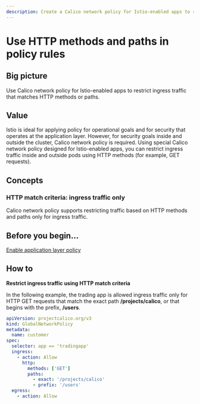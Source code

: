 ```yaml
---
description: Create a Calico network policy for Istio-enabled apps to restrict ingress traffic matching HTTP methods or paths.
---
```


# Use HTTP methods and paths in policy rules

## Big picture

Use Calico network policy for Istio-enabled apps to restrict ingress traffic that matches HTTP methods or paths.

## Value

Istio is ideal for applying policy for operational goals and for security that operates at the application layer. However, for security goals inside and outside the cluster, Calico network policy is required. Using special Calico network policy designed for Istio-enabled apps, you can restrict ingress traffic inside and outside pods using HTTP methods (for example, GET requests).

## Concepts

### HTTP match criteria: ingress traffic only

Calico network policy supports restricting traffic based on HTTP methods and paths only for ingress traffic.

## Before you begin...

[Enable application layer policy](app-layer-policy.mdx)

## How to

**Restrict ingress traffic using HTTP match criteria**

In the following example, the trading app is allowed ingress traffic only for HTTP GET requests that match the exact path **/projects/calico**, or that begins with the prefix, **/users**.

```yaml
apiVersion: projectcalico.org/v3
kind: GlobalNetworkPolicy
metadata:
  name: customer
spec:
  selector: app == 'tradingapp'
  ingress:
    - action: Allow
      http:
        methods: ['GET']
        paths:
          - exact: '/projects/calico'
          - prefix: '/users'
  egress:
    - action: Allow
```
